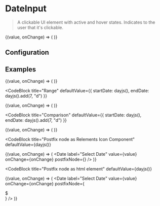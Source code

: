 
# DateInput

> A clickable UI element with active and hover states. Indicates to the user that it's clickable.

<CodeBlock defaultValue={dayjs()}>
  {(value, onChange) => (
    <Date label="Select Date" value={value} onChange={onChange} numMonths={2} withTime/>
  )}
</CodeBlock>

## Configuration

<ConfigBlock of={Date} />

## Examples

<CodeBlock title="Single" defaultValue={dayjs()}>
  {(value, onChange) => (
    <Date label="Select Date" value={value} onChange={onChange} numMonths={2} />
  )}
</CodeBlock>

<CodeBlock
  title="Range"
  defaultValue={{ startDate: dayjs(), endDate: dayjs().add(7, "d") }}
>
  {(value, onChange) => (
    <Date
      label="Select Date"
      value={value}
      onChange={onChange}
      numMonths={2}
      withRange
    />
  )}
</CodeBlock>

<CodeBlock
  title="Comparison"
  defaultValue={{ startDate: dayjs(), endDate: dayjs().add(7, "d") }}
>
  {(value, onChange) => (
    <Date
      label="Select Date"
      value={value}
      onChange={onChange}
      numMonths={2}
      withRange
      withComparison
    />
  )}
</CodeBlock>

<CodeBlock
  title="Postfix node as Relements Icon Component"
  defaultValue={dayjs()}
>
  {(value, onChange) => (
    <Date
      label="Select Date"
      value={value}
      onChange={onChange}
      postfixNode={<Icon src="plusCalendar" size="small" />}
    />
  )}
</CodeBlock>

<CodeBlock
  title="Postfix node as html element"
  defaultValue={dayjs()}
>
  {(value, onChange) => (
    <Date
      label="Select Date"
      value={value}
      onChange={onChange}
      postfixNode={<div>$</div>}
    />
  )}
</CodeBlock>
